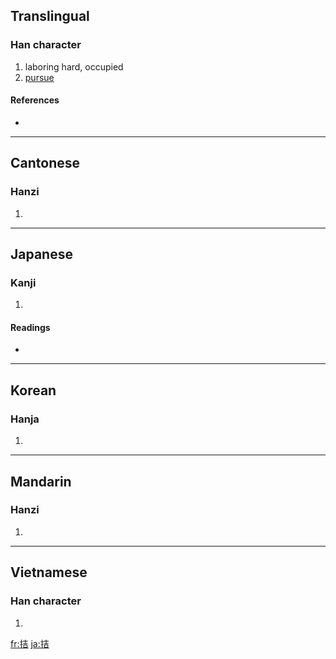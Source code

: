 ==Translingual==

===Han character===
{{Han char|rn=64|rad=手|as=06|sn=9|four=5406<sub>1</sub>|canj=手土口 (QGR)}}

# laboring hard, occupied
# [[pursue]]

====References====
* {{Han ref|kx=0427.210|dkj=11990|dj=0776.180|hdz=31866.030|uh=62EE|ud=25326|bh=ABFA|bd=44026}}

----

==Cantonese==

===Hanzi===
{{yue-hanzi|jyut=|y=git3}}

# {{defn|Cantonese}}

----

==Japanese==

===Kanji===
{{ja-kanji|grade=|rs=手06}}

# {{defn|Japanese}}

====Readings====
* {{ja-readings|on=[[きつ]] (kitsu), [[けつ]] (ketsu), [[かつ]] (katsu)|kun=[[はたらく]] (hataraku)}}

----

==Korean==

===Hanja===
{{ko-hanja|hangeul=[[길]], [[결]]|eumhun=|rv=gil, gyeol|mr=kil, kyŏl|y=kil, kyel}}

# {{defn|Korean}}

----

==Mandarin==

===Hanzi===
{{cmn-hanzi|pin=[[jié]] ([[jie2]])|wg=chieh<sup>2</sup>}}

# {{defn|Mandarin}}

----

==Vietnamese==

===Han character===
{{vi-hantu|[[kiết]], [[cất]], [[cắt]], [[gặt]], [[gật]], [[két]], [[kít]]}}

# {{defn|Vietnamese}}

[[fr:拮]]
[[ja:拮]]